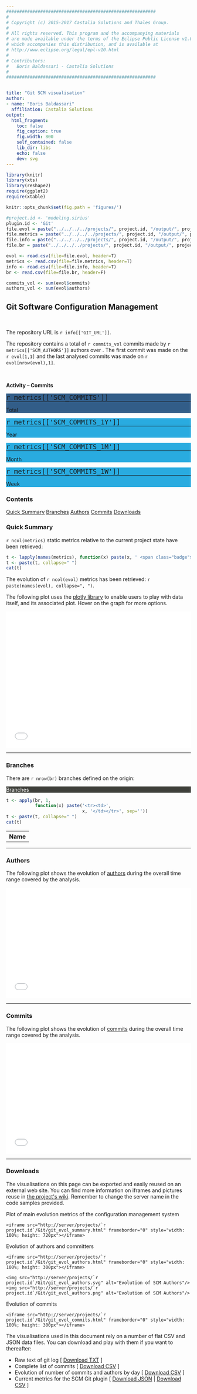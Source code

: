 ```yaml
---
#########################################################
#
# Copyright (c) 2015-2017 Castalia Solutions and Thales Group.
#
# All rights reserved. This program and the accompanying materials
# are made available under the terms of the Eclipse Public License v1.0
# which accompanies this distribution, and is available at
# http://www.eclipse.org/legal/epl-v10.html
#
# Contributors:
#   Boris Baldassari - Castalia Solutions
#
#########################################################


title: "Git SCM visualisation"
author:
- name: "Boris Baldassari"
  affiliation: Castalia Solutions
output:
  html_fragment:
    toc: false
    fig_caption: true
    fig.width: 800
    self_contained: false
    lib_dir: libs
    echo: false
    dev: svg
---
```


```r

library(knitr)
library(xts)
library(reshape2)
require(ggplot2)
require(xtable)

knitr::opts_chunk$set(fig.path = 'figures/')

#project.id <- 'modeling.sirius'
plugin.id <- 'Git'
file.evol = paste("../../../../projects/", project.id, "/output/", project.id, "_git_commits_evol.csv", sep="")
file.metrics = paste("../../../../projects/", project.id, "/output/", project.id, "_metrics_git.csv", sep="")
file.info = paste("../../../../projects/", project.id, "/output/", project.id, "_info_git.csv", sep="")
file.br = paste("../../../../projects/", project.id, "/output/", project.id, "_git_branches.csv", sep="")

evol <- read.csv(file=file.evol, header=T)
metrics <- read.csv(file=file.metrics, header=T)
info <- read.csv(file=file.info, header=T)
br <- read.csv(file=file.br, header=F)

commits_vol <- sum(evol$commits)
authors_vol <- sum(evol$authors)
```

## Git Software Configuration Management

<br />

<div class="row"><div class="col-sm-7">

The repository URL is ``r info[['GIT_URL']]``.

The repository contains a total of ``r commits_vol`` commits made by ``r metrics[['SCM_AUTHORS']]`` authors over . The first commit was made on the ``r evol[1,1]`` and the last analysed commits was made on ``r evol[nrow(evol),1]``.

<br />

**Activity -- Commits**

<div class="my-metric" style="background-color: #325D88">
  <span style="font-size: 150%">`r metrics[['SCM_COMMITS']]`</span><hr style="margin: 0px" /><span>Total</span>
</div>
<div class="my-metric" style="background-color: #29ABE0">
  <span style="font-size: 150%">`r metrics[['SCM_COMMITS_1Y']]`</span> 
  <hr style="margin: 0px" />
  <span>Year</span>
</div>
<div class="my-metric" style="background-color: #29ABE0">
  <span style="font-size: 150%">`r metrics[['SCM_COMMITS_1M']]`</span>
  <hr style="margin: 0px" />
  <span>Month</span>
</div>
<div class="my-metric" style="background-color: #29ABE0">
  <span style="font-size: 150%">`r metrics[['SCM_COMMITS_1W']]`</span>
  <hr style="margin: 0px" />
  <span>Week</span>
</div>

</div><div class="col-sm-4">
  <div class="panel panel-default">
  <div class="panel-heading"><h3 class="panel-title">Contents</h3></div>
  <div class="list-group">
  <a href="#summary" class="list-group-item">Quick Summary</a>
  <a href="#branches" class="list-group-item">Branches</a>
  <a href="#authors" class="list-group-item">Authors</a>
  <a href="#commits" class="list-group-item">Commits</a>
  <a href="#downloads" class="list-group-item">Downloads</a>
  </div>
  </div>
</div></div>


### <a name="quick-summary"></a>Quick Summary

``r ncol(metrics)`` static metrics relative to the current project state have been retrieved:

```r
t <- lapply(names(metrics), function(x) paste(x, ' <span class="badge">', metrics[[x]], '</span>, ', sep=''))
t <- paste(t, collapse=" ")
cat(t)
```

The evolution of ``r ncol(evol)`` metrics has been retrieved: ``r paste(names(evol), collapse=", ")``.

The following plot uses the [plotly library](http://plot.ly) to enable users to play with data itself, and its associated plot. Hover on the graph for more options.

<iframe src="/projects/`r project.id`/Git/git_evol_summary.html" frameborder="0" style="width: 100%; height: 370px"></iframe>

-----

### <a name="branches"></a>Branches

There are ``r nrow(br)`` branches defined on the origin:

<div class="panel panel-default">
<div class="panel-heading" style="background-color: #3E3F3A; color: white"><span class="fa fa-indent"></span>  Branches</div>
<table class="table table-striped">
  <tr><th>Name</th></tr>
```r
t <- apply(br, 1,
           function(x) paste('<tr><td>',
                             x, '</td></tr>', sep=''))
t <- paste(t, collapse=" ")
cat(t)
```
</table>
</div>

-----

### <a name="people"></a>Authors

The following plot shows the evolution of [authors](/documentation/metrics#SCM_AUTHORS) during the overall time range covered by the analysis.

<iframe src="/projects/`r project.id`/Git/git_evol_authors.html" frameborder="0" style="width: 100%; height: 300px"></iframe>

-----

### <a name="commits"></a>Commits

The following plot shows the evolution of [commits](/documentation/metrics#SCM_COMMITS) during the overall time range covered by the analysis.

<iframe src="/projects/`r project.id`/Git/git_evol_commits.html" frameborder="0" style="width: 100%; height: 300px"></iframe>

-----

### <a name="downloads"></a>Downloads

The visualisations on this page can be exported and easily reused on an external web site. You can find more information on iframes and pictures reuse in [the project&apos;s wiki](http://alambic.io/Documentation/Tasks/Customise.html). Remember to change the server name in the code samples provided.

Plot of main evolution metrics of the configuration management system

    <iframe src="http://server/projects/`r project.id`/Git/git_evol_summary.html" frameborder="0" style="width: 100%; height: 720px"></iframe>

Evolution of authors and committers

    <iframe src="http://server/projects/`r project.id`/Git/git_evol_authors.html" frameborder="0" style="width: 100%; height: 300px"></iframe>
    
    <img src="http://server/projects/`r project.id`/Git/git_evol_authors.svg" alt="Evolution of SCM Authors"/>
    <img src="http://server/projects/`r project.id`/Git/git_evol_authors.png" alt="Evolution of SCM Authors"/>

Evolution of commits

    <iframe src="http://server/projects/`r project.id`/Git/git_evol_commits.html" frameborder="0" style="width: 100%; height: 300px"></iframe>

The visualisations used in this document rely on a number of flat CSV and JSON data files. You can download and play with them if you want to thereafter:

* Raw text of git log [ <a href="import_git.txt">Download TXT</a> ]
* Complete list of commits [ <a href="git_commits.csv">Download CSV</a> ]
* Evolution of number of commits and authors by day [ <a href="git_commits_evol.csv">Download CSV</a> ]
* Current metrics for the SCM Git plugin [ <a href="metrics_git.json">Download JSON</a> | <a href="metrics_git.csv">Download CSV</a> ]





